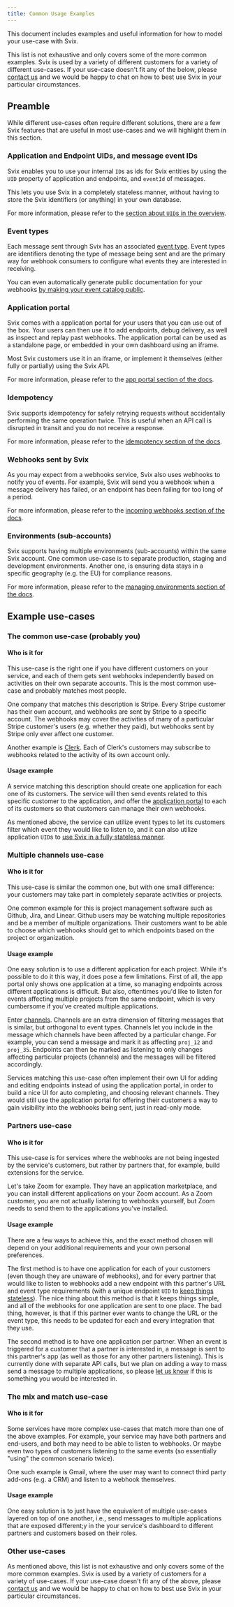 ```yaml
---
title: Common Usage Examples
---
```




This document includes examples and useful information for how to model your use-case with Svix.

This list is not exhaustive and only covers some of the more common examples. Svix is used by a variety of different customers for a variety of different use-cases. If your use-case doesn't fit any of the below, please [contact us](/get-help/) and we would be happy to chat on how to best use Svix in your particular circumstances.

## Preamble

While different use-cases often require different solutions, there are a few Svix features that are useful in most use-cases and we will highlight them in this section.

### Application and Endpoint UIDs, and message event IDs

Svix enables you to use your internal `ID`s as ids for Svix entities by using the `UID` property of application and endpoints, and `eventId` of messages.

This lets you use Svix in a completely stateless manner, without having to store the Svix identifiers (or anything) in your own database.

For more information, please refer to the [section about `UID`s in the overview](./overview.mdx#ids-and-uids).


### Event types

Each message sent through Svix has an associated [event type](./event-types.mdx). Event types are identifiers denoting the type of message being sent and are the primary way for webhook consumers to configure what events they are interested in receiving.

You can even automatically generate public documentation for your webhooks [by making your event catalog public](./event-types.mdx#publishing-your-event-catalog).


### Application portal

Svix comes with a application portal for your users that you can use out of the box. Your users can then use it to add endpoints, debug delivery, as well as inspect and replay past webhooks. The application portal can be used as a standalone page, or embedded in your own dashboard using an iframe.

Most Svix customers use it in an iframe, or implement it themselves (either fully or partially) using the Svix API.

For more information, please refer to the [app portal section of the docs](./app-portal.mdx).


### Idempotency

Svix supports idempotency for safely retrying requests without accidentally performing the same operation twice. This is useful when an API call is disrupted in transit and you do not receive a response.

For more information, please refer to the [idempotency section of the docs](./idempotency.mdx).


### Webhooks sent by Svix

As you may expect from a webhooks service, Svix also uses webhooks to notify you of events. For example, Svix will send you a webhook when a message delivery has failed, or an endpoint has been failing for too long of a period.

For more information, please refer to the [incoming webhooks section of the docs](./incoming-webhooks.mdx).


### Environments (sub-accounts)

Svix supports having multiple environments (sub-accounts) within the same Svix account. One common use-case is to separate production, staging and development environments. Another one, is ensuring data stays in a specific geography (e.g. the EU) for compliance reasons.

For more information, please refer to the [managing environments section of the docs](./account/environments.mdx).


## Example use-cases

### The common use-case (probably you)

#### Who is it for

This use-case is the right one if you have different customers on your service, and each of them gets sent webhooks independently based on activities on their own separate accounts. This is the most common use-case and probably matches most people.

One company that matches this description is Stripe. Every Stripe customer has their own account, and webhooks are sent by Stripe to a specific account. The webhooks may cover the activities of many of a particular Stripe customer's users (e.g. whether they paid), but webhooks sent by Stripe only ever affect one customer.

Another example is [Clerk](https://clerk.dev). Each of Clerk's customers may subscribe to webhooks related to the activity of its own account only.


#### Usage example

A service matching this description should create one application for each one of its customers. The service will then send events related to this specific customer to the application, and offer the [application portal](./app-portal.mdx) to each of its customers so that customers can manage their own webhooks.

As mentioned above, the service can utilize event types to let its customers filter which event they would like to listen to, and it can also utilize application `UID`s to [use Svix in a fully stateless manner](./overview.mdx#ids-and-uids).


### Multiple channels use-case

#### Who is it for

This use-case is similar the common one, but with one small difference: your customers may take part in completely separate activities or projects.

One common example for this is project management software such as Github, Jira, and Linear. Github users may be watching multiple repositories and be a member of multiple organizations. Their customers want to be able to choose which webhooks should get to which endpoints based on the project or organization.

#### Usage example

One easy solution is to use a different application for each project. While it's possible to do it this way, it does pose a few limitations. First of all, the app portal only shows one application at a time, so managing endpoints across different applications is difficult. But also, oftentimes you'd like to listen for events affecting multiple projects from the same endpoint, which is very cumbersome if you've created multiple applications.

Enter [channels](./channels.mdx). Channels are an extra dimension of filtering messages that is similar, but orthogonal to event types. Channels let you include in the message which channels have been affected by a particular change. For example, you can send a message and mark it as affecting `proj_12` and `proj_35`. Endpoints can then be marked as listening to only changes affecting particular projects (channels) and the messages will be filtered accordingly.

Services matching this use-case often implement their own UI for adding and editing endpoints instead of using the application portal, in order to build a nice UI for auto completing, and choosing relevant channels. They would still use the application portal for offering their customers a way to gain visibility into the webhooks being sent, just in read-only mode.


### Partners use-case

#### Who is it for

This use-case is for services where the webhooks are not being ingested by the service's customers, but rather by partners that, for example, build extensions for the service.

Let's take Zoom for example. They have an application marketplace, and you can install different applications on your Zoom account. As a Zoom customer, you are not actually listening to webhooks yourself, but Zoom needs to send them to the applications you've installed.

#### Usage example

There are a few ways to achieve this, and the exact method chosen will depend on your additional requirements and your own personal preferences.

The first method is to have one application for each of your customers (even though they are unaware of webhooks), and for every partner that would like to listen to webhooks add a new endpoint with this partner's URL and event type requirements (with a unique endpoint `UID` to [keep things stateless](./overview.mdx#ids-and-uids)). The nice thing about this method is that it keeps things simple, and all of the webhooks for one application are sent to one place. The bad thing, however, is that if this partner ever wants to change the URL or the event type, this needs to be updated for each and every integration that they use.

The second method is to have one application per partner. When an event is triggered for a customer that a partner is interested in, a message is sent to this partner's app (as well as those for any other partners listening). This is currently done with separate API calls, but we plan on adding a way to mass send a message to multiple applications, so please [let us know](./get-help.mdx) if this is something you would be interested in.


### The mix and match use-case

#### Who is it for

Some services have more complex use-cases that match more than one of the above examples. For example, your service may have both partners and end-users, and both may need to be able to listen to webhooks. Or maybe even two types of customers listening to the same events (so essentially "using" the common scenario twice).

One such example is Gmail, where the user may want to connect third party add-ons (e.g. a CRM) and listen to a webhook themselves.

#### Usage example

One easy solution is to just have the equivalent of multiple use-cases layered on top of one another, i.e., send messages to multiple applications that are exposed different;y in the your service's dashboard to different partners and customers based on their roles.


### Other use-cases

As mentioned above, this list is not exhaustive and only covers some of the more common examples. Svix is used by a variety of customers for a variety of use-cases. If your use-case doesn't fit any of the above, please [contact us](/get-help/) and we would be happy to chat on how to best use Svix in your particular circumstances.
